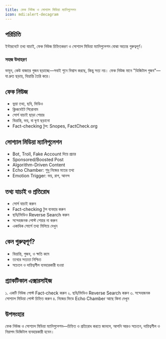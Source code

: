 ```yaml
---
title: ফেক নিউজ ও সোশ্যাল মিডিয়া ম্যানিপুলেশন
icon: mdi:alert-decagram
---
```


## পরিচিতি

ইন্টারনেটে তথ্য যাচাই, ফেক নিউজ চিহ্নিতকরণ ও সোশ্যাল মিডিয়া ম্যানিপুলেশন বোঝা অত্যন্ত গুরুত্বপূর্ণ।

### সহজ উদাহরণ
ভাবুন, কেউ বাজারে গুজব ছড়াচ্ছে—সবাই শুনে বিশ্বাস করছে, কিন্তু সত্য নয়। ফেক নিউজ মানে "ডিজিটাল গুজব"—যা দ্রুত ছড়ায়, বিভ্রান্তি তৈরি করে।

## ফেক নিউজ

- ভুয়া তথ্য, ছবি, ভিডিও
- ক্লিকবেইট শিরোনাম
- সোর্স যাচাই ছাড়া শেয়ার
- বিভ্রান্তি, ভয়, বা ঘৃণা ছড়ানো
- Fact-checking টুল: Snopes, FactCheck.org

## সোশ্যাল মিডিয়া ম্যানিপুলেশন

- Bot, Troll, Fake Account দিয়ে প্রচার
- Sponsored/Boosted Post
- Algorithm-Driven Content
- Echo Chamber: শুধু নিজের মতের তথ্য
- Emotion Trigger: ভয়, রাগ, আনন্দ

## তথ্য যাচাই ও প্রতিরোধ

- সোর্স যাচাই করুন
- Fact-checking টুল ব্যবহার করুন
- ছবি/ভিডিও Reverse Search করুন
- সন্দেহজনক পোস্ট শেয়ার না করুন
- একাধিক সোর্সে তথ্য মিলিয়ে দেখুন

## কেন গুরুত্বপূর্ণ?

- বিভ্রান্তি, গুজব, ও ক্ষতি কমে
- তথ্যের সত্যতা নিশ্চিত
- সচেতন ও দায়িত্বশীল ব্যবহারকারী হওয়া

## প্র্যাকটিকাল এক্সারসাইজ

১. একটি নিউজ পোস্ট Fact-check করুন
২. ছবি/ভিডিও Reverse Search করুন
৩. সন্দেহজনক সোশ্যাল মিডিয়া পোস্ট চিহ্নিত করুন
৪. নিজের ফিডে Echo Chamber আছে কিনা দেখুন

## উপসংহার

ফেক নিউজ ও সোশ্যাল মিডিয়া ম্যানিপুলেশন—চিহ্নিত ও প্রতিরোধ করতে জানলে, আপনি আরও সচেতন, দায়িত্বশীল ও নিরাপদ ডিজিটাল ব্যবহারকারী হবেন।
